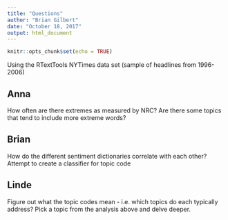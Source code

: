 ```yaml
---
title: "Questions"
author: "Brian Gilbert"
date: "October 18, 2017"
output: html_document
---
```


```r
knitr::opts_chunk$set(echo = TRUE)
```

Using the RTextTools NYTimes data set (sample of headlines from 1996-2006)

## Anna

How often are there extremes as measured by NRC?
Are there some topics that tend to include more extreme words?

## Brian
How do the different sentiment dictionaries correlate with each other?
Attempt to create a classifier for topic code

## Linde
Figure out what the topic codes mean - i.e. which topics do each typically address? 
Pick a topic from the analysis above and delve deeper. 